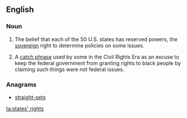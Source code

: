 {{cleanup|definitions inconsistent with part of speech}}
==English==
{{wikipedia}}

===Noun===
{{en-plural noun|[[state]]s' [[right]]s}}
# {{US|politics}} The belief that each of the 50 U.S. states has reserved powers, the [[sovereign]] right to determine policies on some issues.
# {{US|politics}} A [[catch phrase]] used by some in the Civil Rights Era as an excuse to keep the federal government from granting rights to black people by claiming such things were not federal issues.

===Anagrams===
* [[straight-sets#English|straight-sets]]

[[ta:states' rights]]